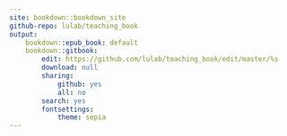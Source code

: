 ```yaml
---
site: bookdown::bookdown_site
github-repo: lulab/teaching_book
output: 
    bookdown::epub_book: default   
    bookdown::gitbook:
        edit: https://github.com/lulab/teaching_book/edit/master/%s
        download: null
        sharing: 
            github: yes
            all: no
        search: yes
        fontsettings:
            theme: sepia
---
```



